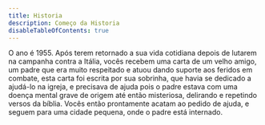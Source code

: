 ```yaml
---
title: Historia
description: Começo da Historia
disableTableOfContents: true
---
```


O ano é 1955. Após terem retornado a sua vida cotidiana depois de lutarem na campanha contra a Itália, vocês recebem uma carta de um velho amigo, um padre que era muito respeitado e atuou dando suporte aos feridos em combate, esta carta foi escrita por sua sobrinha, que havia se dedicado a ajudá-lo na igreja, e precisava de ajuda pois o padre estava com uma doença mental grave de origem até então misteriosa, delirando e repetindo versos da bíblia. Vocês então prontamente acatam ao pedido de ajuda, e seguem para uma cidade pequena, onde o padre está internado.
